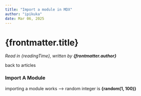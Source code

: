 ```yaml
---
title: "Import a module in MDX"
author: "ipikuka"
date: Mar 06, 2025
---
```


# {frontmatter.title}

_Read in {readingTime}, written by **{frontmatter.author}**_

<Link href={"/articles"}>back to articles</Link>

### Import A Module


importing a module works --> random integer is **{random(1, 100)}**
